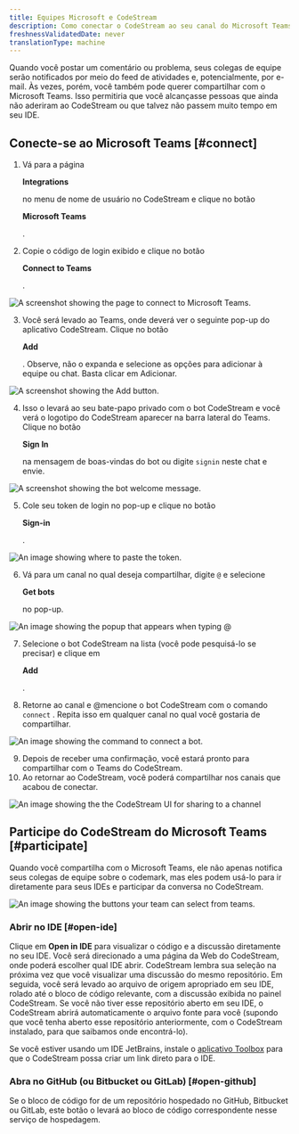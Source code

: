 ```yaml
---
title: Equipes Microsoft e CodeStream
description: Como conectar o CodeStream ao seu canal do Microsoft Teams.
freshnessValidatedDate: never
translationType: machine
---
```










Quando você postar um comentário ou problema, seus colegas de equipe serão notificados por meio do feed de atividades e, potencialmente, por e-mail. Às vezes, porém, você também pode querer compartilhar com o Microsoft Teams. Isso permitiria que você alcançasse pessoas que ainda não aderiram ao CodeStream ou que talvez não passem muito tempo em seu IDE.

## Conecte-se ao Microsoft Teams [#connect]

1. Vá para a página

   <DoNotTranslate>**Integrations**</DoNotTranslate>

   no menu de nome de usuário no CodeStream e clique no botão

   <DoNotTranslate>**Microsoft Teams**</DoNotTranslate>

   .

2. Copie o código de login exibido e clique no botão

   <DoNotTranslate>**Connect to Teams**</DoNotTranslate>

   .

<img
  title="Connect to Microsoft Teams"
  alt="A screenshot showing the page to connect to Microsoft Teams."
  src={codestreamMsteamsConnect}
/>

3. Você será levado ao Teams, onde deverá ver o seguinte pop-up do aplicativo CodeStream. Clique no botão

   <DoNotTranslate>**Add**</DoNotTranslate>

   . Observe, não o expanda e selecione as opções para adicionar à equipe ou chat. Basta clicar em Adicionar.

<img
  title="Add"
  alt="A screenshot showing the Add button."
  src={codestreamMsteamsCodestreamAppPage}
/>

4. Isso o levará ao seu bate-papo privado com o bot CodeStream e você verá o logotipo do CodeStream aparecer na barra lateral do Teams. Clique no botão

   <DoNotTranslate>**Sign In**</DoNotTranslate>

   na mensagem de boas-vindas do bot ou digite `signin` neste chat e envie.

<img
  title="Weclome"
  alt="A screenshot showing the bot welcome message."
  src={codestreamMsteamsCodestreamBotWelcome}
/>

5. Cole seu token de login no pop-up e clique no botão

   <DoNotTranslate>**Sign-in**</DoNotTranslate>

   .

<img
  title="Token"
  alt="An image showing where to paste the token."
  src={codestreamMsteamsTokenExample}
/>

6. Vá para um canal no qual deseja compartilhar, digite `@` e selecione

   <DoNotTranslate>**Get bots**</DoNotTranslate>

   no pop-up.

<img
  title="Bots"
  alt="An image showing the popup that appears when typing @"
  src={codestreamMsteamsAddBotButton}
/>

7. Selecione o bot CodeStream na lista (você pode pesquisá-lo se precisar) e clique em

   <DoNotTranslate>**Add**</DoNotTranslate>

   .

8. Retorne ao canal e @mencione o bot CodeStream com o comando `connect` . Repita isso em qualquer canal no qual você gostaria de compartilhar.

<img
  title="Connect bot"
  alt="An image showing the command to connect a bot."
  src={codestreamMsteamsCodestreamConnectBotMessage}
/>

9. Depois de receber uma confirmação, você estará pronto para compartilhar com o Teams do CodeStream.
10. Ao retornar ao CodeStream, você poderá compartilhar nos canais que acabou de conectar.

<img
  title="Share to channel"
  alt="An image showing the the CodeStream UI for sharing to a channel"
  src={codestreamMsteamsCodestreamSelectChannel}
/>

## Participe do CodeStream do Microsoft Teams [#participate]

Quando você compartilha com o Microsoft Teams, ele não apenas notifica seus colegas de equipe sobre o codemark, mas eles podem usá-lo para ir diretamente para seus IDEs e participar da conversa no CodeStream.

<img
  title="Teams UI"
  alt="An image showing the buttons your team can select from teams."
  src={codestreamMsteamsExampleCodestreamMessage}
/>

### Abrir no IDE [#open-ide]

Clique em <DoNotTranslate>**Open in IDE**</DoNotTranslate> para visualizar o código e a discussão diretamente no seu IDE. Você será direcionado a uma página da Web do CodeStream, onde poderá escolher qual IDE abrir. CodeStream lembra sua seleção na próxima vez que você visualizar uma discussão do mesmo repositório. Em seguida, você será levado ao arquivo de origem apropriado em seu IDE, rolado até o bloco de código relevante, com a discussão exibida no painel CodeStream. Se você não tiver esse repositório aberto em seu IDE, o CodeStream abrirá automaticamente o arquivo fonte para você (supondo que você tenha aberto esse repositório anteriormente, com o CodeStream instalado, para que saibamos onde encontrá-lo).

Se você estiver usando um IDE JetBrains, instale o [aplicativo Toolbox](https://www.jetbrains.com/toolbox-app/) para que o CodeStream possa criar um link direto para o IDE.

### Abra no GitHub (ou Bitbucket ou GitLab) [#open-github]

Se o bloco de código for de um repositório hospedado no GitHub, Bitbucket ou GitLab, este botão o levará ao bloco de código correspondente nesse serviço de hospedagem.